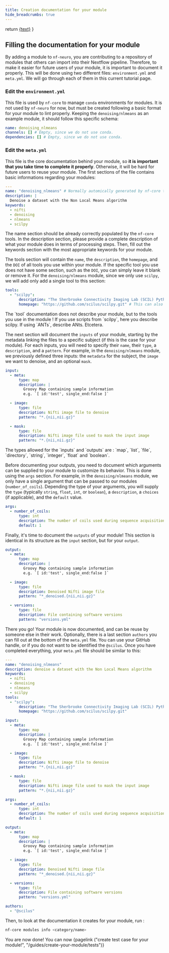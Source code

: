 ```yaml
---
title: Creation documentation for your module
hide_breadcrumbs: true
---
```



  return <a href={withBase(url)}>{text}</a>
}

## Filling the documentation for your module

By adding a module to `nf-neuro`, you are contributing to a repository of modules
that others can import into their Nextflow pipeline. Therefore, to make it easier
for future users of your module, it is important to document it properly. This will
be done using two different files: `environment.yml` and `meta.yml`. We will go
through each of them in this current tutorial page.

### Edit the `environment.yml`

This file is used by `nf-core` to manage `conda` environments for modules. It is not
used by `nf-neuro` for now, but must be created following a basic format for your module
to lint properly. Keeping the `denoising/nlmeans` as an example module, it should 
follow this specific schema:

```yaml
name: denoising_nlmeans
channels: [] # Empty, since we do not use conda.
dependencies: [] # Empty, since we do not use conda.
```

### Edit the `meta.yml`

This file is the core documentation behind your module, so **it is important
that you take time to complete it properly**. Otherwise, it will be hard for future
users to reuse your module. The first sections of the file contains basic informations
regarding your modules:

```yaml
---
name: "denoising_nlmeans" # Normally automically generated by nf-core tools.
description: |
  Denoise a dataset with the Non Local Means algorithm
keywords:
  - nifti
  - denoising
  - nlmeans
  - scilpy
```

The name section should be already correctly populated by the `nf-core` tools. In
the description section, please provide a complete description of what your module
does in terms of processing steps. Then, fill out the keywords section with the
most appropriate keywords for your module.

The tools section will contain the `name`, the `description`, the `homepage`, and
the `DOI` of all tools you use within your module. If the specific tool you use does
not have some section, such as the `DOI`, you can simply leave it blank or remove it.
For the `denoising/nlmeans` module, since we only use `scilpy`, we will add only add a
single tool to this section:

```yaml
tools:
  - "scilpy":
      description: "The Sherbrooke Connectivity Imaging Lab (SCIL) Python dMRI processing toolbox."
      homepage: "https://github.com/scilus/scilpy.git" # This can also be a link to a documentation website.
```

<Callout variant="warning" title="Important">
The `tool` documentation does not describe your module, but to the tools you use in
the module ! If you use scripts from `scilpy`, here you describe scilpy. If using
`ANTs`, describe ANts. Etcetera.
</Callout>

The next section will document the `inputs` of your module, starting by the
metadata linking the files to a specific subject (if this is the case for your
module). For each inputs, you will need to specify their `name`, their `type`,
a `description`, and a `pattern`. For example, in the `denoising/nlmeans` module,
we previously defined three inputs: the `metadata` for the subject,
the `image` we want to denoise, and an optional `mask`. 

```yaml
input:
  - meta:
      type: map
      description: |
        Groovy Map containing sample information
        e.g. `[ id:'test', single_end:false ]`

  - image:
      type: file
      description: Nifti image file to denoise
      pattern: "*.{nii,nii.gz}"

  - mask:
      type: file
      description: Nifti image file used to mask the input image
      pattern: "*.{nii,nii.gz}"
```

<Callout variant="info" title="Info">
The types allowed for the `inputs` and `outputs` are : `map`, `list`, `file`, `directory`, `string`, `integer`, `float` and `boolean`.
</Callout>

Before documenting your outputs, you need to document which arguments can be
supplied to your module to customize its behavior. This is done using the
`args` section. For example, in the `denoising/nlmeans` module, we only have a
single argument that can be passed to our modules (`number_of_coils`). Depending
the type of your arguments, you will supply the `type` (typically `string`, `float`,
`int`, or `boolean`), a `description`, a `choices` (if applicable), and the `default`
value.

```yaml
args:
  - number_of_coils:
      type: int
      description: The number of coils used during sequence acquisition.
      default: 1
```

Finally, it's time to document the `outputs` of your module! This section is
identical in its structure as the `input` section, but for your `output`.

```yaml
output:
  - meta:
      type: map
      description: |
        Groovy Map containing sample information
        e.g. `[ id:'test', single_end:false ]`

  - image:
      type: file
      description: Denoised Nifti image file
      pattern: "*_denoised.{nii,nii.gz}"

  - versions:
      type: file
      description: File containing software versions
      pattern: "versions.yml"
```

There you go! Your module is now documented, and can be reuse by someone else
in their work. Optionally, there is a last section `authors` you can fill out at the
bottom of the `meta.yml` file. You can use your GitHub handle, or if you do not want
to be identified the `@scilus`. Once you have completed everything, your `meta.yml`
file should be similar to this:

```yaml
---
name: "denoising_nlmeans"
description: denoise a dataset with the Non Local Means algorithm
keywords:
  - nifti
  - denoising
  - nlmeans
  - scilpy
tools:
  - "scilpy":
      description: "The Sherbrooke Connectivity Imaging Lab (SCIL) Python dMRI processing toolbox."
      homepage: "https://github.com/scilus/scilpy.git"

input:
  - meta:
      type: map
      description: |
        Groovy Map containing sample information
        e.g. `[ id:'test', single_end:false ]`

  - image:
      type: file
      description: Nifti image file to denoise
      pattern: "*.{nii,nii.gz}"

  - mask:
      type: file
      description: Nifti image file used to mask the input image
      pattern: "*.{nii,nii.gz}"

args:
  - number_of_coils:
      type: int
      description: The number of coils used during sequence acquisition.
      default: 1

output:
  - meta:
      type: map
      description: |
        Groovy Map containing sample information
        e.g. `[ id:'test', single_end:false ]`

  - image:
      type: file
      description: Denoised Nifti image file
      pattern: "*_denoised.{nii,nii.gz}"

  - versions:
      type: file
      description: File containing software versions
      pattern: "versions.yml"

authors:
  - "@scilus"
```

Then, to look at the documentation it creates for your module, run :

```bash
nf-core modules info <category/name>
```

You are now done! You can now {pagelink ("create test case for your module!",
"/guides/create-your-module/tests")}